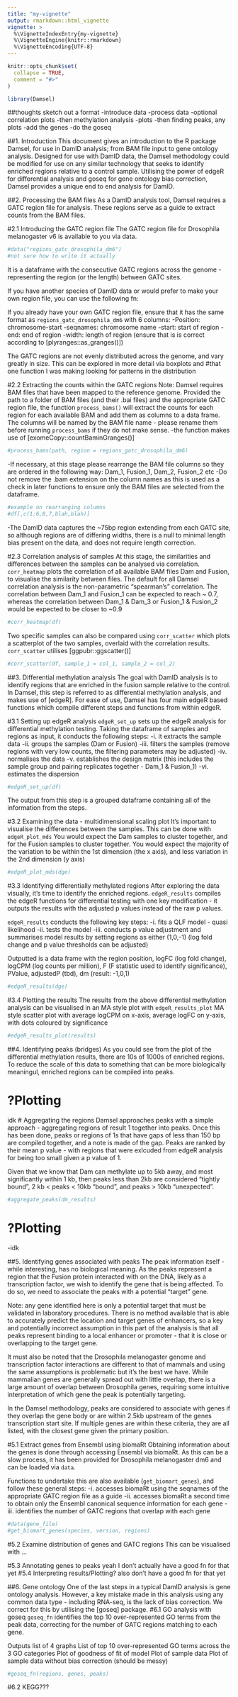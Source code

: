 ```yaml
---
title: "my-vignette"
output: rmarkdown::html_vignette
vignette: >
  %\VignetteIndexEntry{my-vignette}
  %\VignetteEngine{knitr::rmarkdown}
  %\VignetteEncoding{UTF-8}
---
```


```r
knitr::opts_chunk$set(
  collapse = TRUE,
  comment = "#>"
)
```

```r
library(Damsel)
```

##thoughts
sketch out a format
-introduce data
-process data
-optional correlation plots
-then methylation analysis
-plots
-then finding peaks, any plots
-add the genes
-do the goseq


##1. Introduction
This document gives an introduction to the R package Damsel, for use in DamID analysis; from BAM file input to gene ontology analysis.
Designed for use with DamID data, the Damsel methodology could be modified for use on any similar technology that seeks to identify enriched regions relative to a control sample. Utilising the power of edgeR for differential analysis and goseq for gene ontology bias correction, Damsel provides a unique end to end analysis for DamID.

##2. Processing the BAM files
As a DamID analysis tool, Damsel requires a GATC region file for analysis. These regions serve as a guide to extract counts from the BAM files.

#2.1 Introducing the GATC region file
The GATC region file for Drosophila melanogaster v6 is available to you via data.
```r
#data("regions_gatc_drosophila_dm6")
#not sure how to write it actually
```
It is a dataframe with the consecutive GATC regions across the genome - representing the region (or the length) between GATC sites.

If you have another species of DamID data or would prefer to make your own region file, you can use the following fn:

If you already have your own GATC region file, ensure that it has the same format as `regions_gatc_drosophila_dm6` with 6 columns: 
-Position: chromosome-start
-seqnames: chromosome name
-start: start of region
-end: end of region
-width: length of region (ensure that is is correct according to [plyranges::as_granges()])

The GATC regions are not evenly distributed across the genome, and vary greatly in size. 
This can be explored in more detail via boxplots and #that one function I was making looking for patterns in the distribution


#2.2 Extracting the counts within the GATC regions
Note: Damsel requires BAM files that have been mapped to the reference genome.
Provided the path to a folder of BAM files (and their .bai files) and the appropriate GATC region file, the function `process_bams()` will extract the counts for each region for each available BAM and add them as columns to a data frame. The columns will be named by the BAM file name - please rename them before running `process_bams` if they do not make sense.
-the function makes use of [exomeCopy::countBaminGranges()]
```r
#process_bams(path, region = regions_gatc_drosophila_dm6)
```
-If necessary, at this stage please rearrange the BAM file columns so they are ordered in the following way: Dam_1, Fusion_1, Dam_2, Fusion_2 etc
-Do not remove the .bam extension on the column names as this is used as a check in later functions to ensure only the BAM files are selected from the dataframe.
```r
#example on rearranging columns
#df[,c(1:6,8,7,blah,blah)]
```

-The DamID data captures the ~75bp region extending from each GATC site, so although regions are of differing widths, there is a null to minimal length bias present on the data, and does not require length correction.


#2.3 Correlation analysis of samples
At this stage, the similarities and differences between the samples can be analysed via correlation.
 `corr_heatmap` plots the correlation of all available BAM files Dam and Fusion, to visualise the similarity between files.
The default for all Damsel correlation analysis is the non-parametric "spearman's" correlation.
The correlation between Dam_1 and Fusion_1 can be expected to reach ~ 0.7, whereas the correlation between Dam_1 & Dam_3 or Fusion_1 & Fusion_2 would be expected to be closer to ~0.9
```r
#corr_heatmap(df)
```

Two specific samples can also be compared using `corr_scatter` which plots a scatterplot of the two samples, overlaid with the correlation results. `corr_scatter` utilises [ggpubr::ggscatter()]
```r
#corr_scatter(df, sample_1 = col_1, sample_2 = col_2)
```


##3. Differential methylation analysis
The goal with DamID analysis is to identify regions that are enriched in the fusion sample relative to the control. In Damsel, this step is referred to as differential methylation analysis, and makes use of [edgeR].
For ease of use, Damsel has four main edgeR based functions which compile different steps and functions from within edgeR. 

#3.1 Setting up edgeR analysis
`edgeR_set_up` sets up the edgeR analysis for differential methylation testing. Taking the dataframe of samples and regions as input, it conducts the following steps:
-i. it extracts the sample data
-ii. groups the samples (Dam or Fusion)
-iii. filters the samples (remove regions with very low counts, the filtering parameters may be adjusted)
-iv. normalises the data
-v. establishes the design matrix (this includes the sample group and pairing replicates together - Dam_1 & Fusion_1)
-vi. estimates the dispersion

```r
#edgeR_set_up(df)
```
The output from this step is a grouped dataframe containing all of the information from the steps.

#3.2 Examining the data - multidimensional scaling plot
It's important to visualise the differences between the samples. This can be done with `edgeR_plot_mds`
You would expect the Dam samples to cluster together, and for the Fusion samples to cluster together.
You would expect the majority of the variation to be within the 1st dimension (the x axis), and less variation in the 2nd dimension (y axis)
```r
#edgeR_plot_mds(dge)
```

#3.3 Identifying differentially methylated regions
After exploring the data visually, it's time to identify the enriched regions. `edgeR_results` compiles the edgeR functions for differential testing with one key modification - it outputs the results with the adjusted p values instead of the raw p values.

`edgeR_results` conducts the following key steps:
-i. fits a QLF model - quasi likelihood
-ii. tests the model 
-iii. conducts p value adjustment and summarises model results by setting regions as either (1,0,-1) (log fold change and p value thresholds can be adjusted)

Outputted is a data frame with the region position, logFC (log fold change), logCPM (log counts per million), F (F statistic used to identify significance), PValue, adjustedP (tbd), dm (result: -1,0,1)

```r
#edgeR_results(dge)
```


#3.4 Plotting the results
The results from the above differential methylation analysis can be visualised in an MA style plot with `edgeR_results_plot`
MA style scatter plot with average logCPM on x-axis, average logFC on y-axis, with dots coloured by significance
```r
#edgeR_results_plot(results)
```


##4. Identifying peaks (bridges)
As you could see from the plot of the differential methylation results, there are 10s of 1000s of enriched regions. To reduce the scale of this data to something that can be more biologically meaningul, enriched regions can be compiled into peaks.

# ?Plotting
idk
# Aggregating the regions
Damsel approaches peaks with a simple approach - aggregating regions of result 1 together into peaks. Once this has been done, peaks or regions of 1s that have gaps of less than 150 bp are compiled together, and a note is made of the gap. Peaks are ranked by their mean p value - with regions that were exlcuded from edgeR analysis for being too small given a p value of 1.

Given that we know that Dam can methylate up to 5kb away, and most significantly within 1 kb, then peaks less than 2kb are considered "tightly bound",  2 kb < peaks < 10kb "bound", and peaks > 10kb "unexpected".

```r
#aggregate_peaks(dm_results)
```

# ?Plotting
-idk


##5. Identifying genes associated with peaks
The peak information itself - while interesting, has no biological meaning. As the peaks represent a region that the Fusion protein interacted with on the DNA, likely as a transcription factor, we wish to identify the gene that is being affected. To do so, we need to associate the peaks with a potential "target" gene.

Note: any gene identified here is only a potential target that must be validated in laboratory procedures. There is no method available that is able to accurately predict the location and target genes of enhancers, so a key and potentially incorrect assumption in this part of the analysis is that all peaks represent binding to a local enhancer or promoter - that it is close or overlapping to the target gene.

It must also be noted that the Drosophila melanogaster genome and transcription factor interactions are different to that of mammals and using the same assumptions is problematic but it's the best we have. While mammalian genes are generally spread out with little overlap, there is a large amount of overlap between Drosophila genes, requiring some intuitive interpretation of which gene the peak is potentially targeting.

In the Damsel methodology, peaks are considered to associate with genes if they overlap the gene body or are within 2.5kb upstream of the genes transcription start site. If multiple genes are within these criteria, they are all listed, with the closest gene given the primary position.

#5.1 Extract genes from Ensembl using biomaRt
Obtaining information about the genes is done through accessing Ensembl via biomaRt. As this can be a slow process, it has been provided for Drosophila melanogaster dm6 and can be loaded via `data`.

Functions to undertake this are also available (`get_biomart_genes`), and follow these general steps:
-i. accesses biomaRt using the seqnames of the appropriate GATC region file as a guide
-ii. accesses biomaRt a second time to obtain only the Ensembl canonical sequence information for each gene
-iii. identifies the number of GATC regions that overlap with each gene

```r
#data(gene_file)
#get_biomart_genes(species, version, regions)
```


#5.2 Examine distribution of genes and GATC regions
This can be visualised with ...

#5.3 Annotating genes to peaks
yeah I don't actually have a good fn for that yet
#5.4 Interpreting results/Plotting?
also don't have a good fn for that yet

##6. Gene ontology
One of the last steps in a typical DamID analysis is gene ontology analysis. However, a key mistake made in this analysis using any common data type - including RNA-seq, is the lack of bias correction. We correct for this by utilising the [goseq] package.
#6.1 GO analysis with goseq
`goseq_fn` identifies the top 10 over-represented GO terms from the peak data, correcting for the number of GATC regions matching to each gene.
 
Outputs list of 4 graphs
List of top 10 over-represented GO terms across the 3 GO categories
Plot of goodness of fit of model
Plot of sample data
Plot of sample data without bias correction (should be messy)

```r
#goseq_fn(regions, genes, peaks)
```

#6.2 KEGG???




